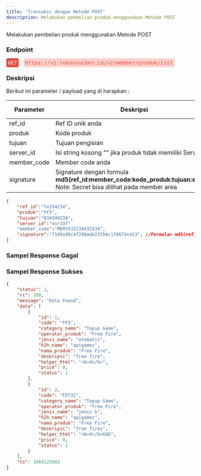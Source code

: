 ```yaml
---
title: 'Transaksi dengan Metode POST'
description: Melakukan pembelian produk menggunakan Metode POST
---
```



Melakukan pembelian produk menggunakan Metode POST

### Endpoint
<div style="font-family:monospace;">
<span style="color:white;background:#e74c3c;border-radius: 4px;padding: 4px;">GET</span>
<span style="margin-left:4px;color:#e74c3c;background:#fed1cc;border-radius: 4px;padding: 4px;">https://v1.tokovoucher.id/v2/member/produk/list</span>

</div>

### Deskripsi
Berikut ini parameter / payload yang di harapkan :


| Parameter   | Deskripsi                                                                                                              | Tipe Data | Wajib |
|-------------|------------------------------------------------------------------------------------------------------------------------|-----------|-------|
| ref_id      | Ref ID unik anda                                                                                                       | String    | Ya    |
| produk      | Kode produk                                                                                                            | String    | Ya    |
| tujuan      | Tujuan pengisian                                                                                                       | String    | Ya    |
| server_id   | Isi string kosong "" jika produk tidak memiliki Server ID                                                              | String    | Ya    |
| member_code | Member code anda                                                                                                       | String    | Ya    |
| signature   | Signature dengan formula **md5(ref_id:member_code:kode_produk:tujuan:secret)**    Note: Secret bisa dilihat pada member area | String    | Ya    |

```json title=Contoh
{
    "ref_id":"tx334234",
    "produk":"FF5",
    "tujuan":"034344234",
    "server_id":"exr33f"
    "member_code":"MEM3532234432X34",
    "signature":"f109a98c4f298ade23fb6c1f067dce53", //Formula= md5(ref_id:member_code:kode_produk:tujuan:secret)
}
```

### Sampel Response Gagal

### Sampel Response Sukses


```json
{
    "status": 1,
    "rc": 200,
    "message": "Data Found",
    "data": [
        {
            "id": 1,
            "code": "FF5",
            "category_name": "Topup Game",
            "operator_produk": "Free Fire",
            "jenis_name": "otomatis",
            "h2h_name": "apigames",
            "nama_produk": "Free Fire",
            "deskripsi": "free fire",
            "helper_html": "<b>d</b>",
            "price": 0,
            "status": 1
        },
        {
            "id": 2,
            "code": "FDT32",
            "category_name": "Topup Game",
            "operator_produk": "Free Fire",
            "jenis_name": "jenis b",
            "h2h_name": "apigames",
            "nama_produk": "Free Fire",
            "deskripsi": "free fires",
            "helper_html": "<b>d</b>666",
            "price": 0,
            "status": 1
        }
    ],
    "ts": 1660125003
}

```
